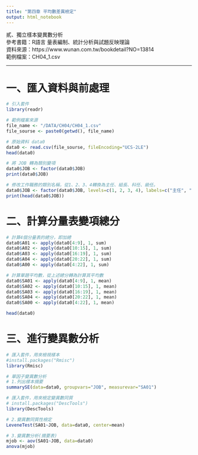 ---
title: "第四章 平均數差異檢定"
output: html_notebook
---

貳、獨立樣本變異數分析<br>
參考書籍：R語言 量表編制、統計分析與試題反映理論<br>
資料來源：https://www.wunan.com.tw/bookdetail?NO=13814<br>
範例檔案：CH04_1.csv<br>

---

# 一、匯入資料與前處理
```{r}
# 引入套件
library(readr)
```

```{r}
# 範例檔案來源
file_name <- "/DATA/CH04/CH04_1.csv"
file_sourse <- paste0(getwd(), file_name)

# 原始資料 data0
data0 <- read.csv(file_sourse, fileEncoding="UCS-2LE")
head(data0)
```
```{r}
# 將 JOB 轉為類別變項
data0$JOB <- factor(data0$JOB)
print(data0$JOB)
```

```{r}
# 修改工作職務的類別名稱，從1、2、3、4轉換為主任、組長、科任、級任。
data0$JOB <- factor(data0$JOB, levels=c(1, 2, 3, 4), labels=c("主任", "組長", "科任", "級任"))
print(head(data0$JOB))
```

# 二、計算分量表變項總分
```{r}
# 計算4個分量表的總分，即加總
data0$A01 <- apply(data0[4:9], 1, sum)
data0$A02 <- apply(data0[10:15], 1, sum)
data0$A03 <- apply(data0[16:19], 1, sum)
data0$A04 <- apply(data0[20:22], 1, sum)
data0$A00 <- apply(data0[4:22], 1, sum)

# 計算單題平均數，從上述總分轉為計算其平均數
data0$SA01 <- apply(data0[4:9], 1, mean)
data0$SA02 <- apply(data0[10:15], 1, mean)
data0$SA03 <- apply(data0[16:19], 1, mean)
data0$SA04 <- apply(data0[20:22], 1, mean)
data0$SA00 <- apply(data0[4:22], 1, mean)

head(data0)
```
# 三、進行變異數分析
```{r}
# 匯入套件，用來檢視樣本
#install.packages("Rmisc")
library(Rmisc)
```

```{r}
# 單因子變異數分析
# 1.列出樣本摘要
summarySE(data=data0, groupvars="JOB", measurevar="SA01")
```

```{r}
# 匯入套件，用來檢定變異數同質
# install.packages("DescTools")
library(DescTools)
```

```{r}
# 2.變異數同質性檢定
LeveneTest(SA01~JOB, data=data0, center=mean)
```

```{r}
# 3.變異數分析(摘要表)
mjob <- aov(SA01~JOB, data=data0)
anova(mjob)
```



















